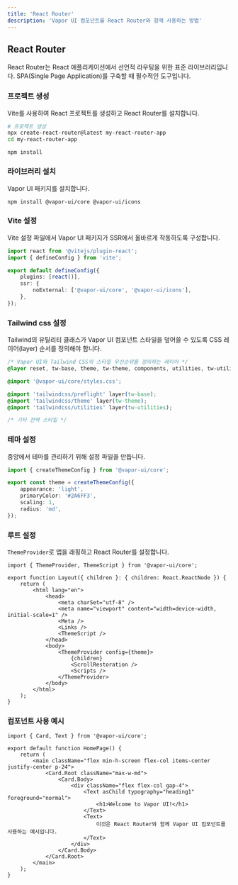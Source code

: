```yaml
---
title: 'React Router'
description: 'Vapor UI 컴포넌트를 React Router와 함께 사용하는 방법'
---
```


## React Router

React Router는 React 애플리케이션에서 선언적 라우팅을 위한 표준 라이브러리입니다. SPA(Single Page Application)를 구축할 때 필수적인 도구입니다.

<Steps>
<Step>

### 프로젝트 생성

Vite를 사용하여 React 프로젝트를 생성하고 React Router를 설치합니다.

```bash
# 프로젝트 생성
npx create-react-router@latest my-react-router-app
cd my-react-router-app
```

```package-install
npm install
```

</Step>

<Step>

### 라이브러리 설치

Vapor UI 패키지를 설치합니다.

```package-install
npm install @vapor-ui/core @vapor-ui/icons
```

</Step>

<Step>

### Vite 설정

Vite 설정 파일에서 Vapor UI 패키지가 SSR에서 올바르게 작동하도록 구성합니다.

```typescript title="vite.config.ts"
import react from '@vitejs/plugin-react';
import { defineConfig } from 'vite';

export default defineConfig({
    plugins: [react()],
    ssr: {
        noExternal: ['@vapor-ui/core', '@vapor-ui/icons'],
    },
});
```

</Step>

<Step>

### Tailwind css 설정

Tailwind의 유틸리티 클래스가 Vapor UI 컴포넌트 스타일을 덮어쓸 수 있도록 CSS 레이어(layer) 순서를 정의해야 합니다.

```css title="src/app/globals.css"
/* Vapor UI와 Tailwind CSS의 스타일 우선순위를 정의하는 레이어 */
@layer reset, tw-base, theme, tw-theme, components, utilities, tw-utilities;

@import '@vapor-ui/core/styles.css';

@import 'tailwindcss/preflight' layer(tw-base);
@import 'tailwindcss/theme' layer(tw-theme);
@import 'tailwindcss/utilities' layer(tw-utilities);

/* 기타 전역 스타일 */
```

</Step>
<Step>

### 테마 설정

중앙에서 테마를 관리하기 위해 설정 파일을 만듭니다.

```typescript title="src/lib/theme.config.ts"
import { createThemeConfig } from '@vapor-ui/core';

export const theme = createThemeConfig({
    appearance: 'light',
    primaryColor: '#2A6FF3',
    scaling: 1,
    radius: 'md',
});
```

</Step>

<Step>

### 루트 설정

`ThemeProvider`로 앱을 래핑하고 React Router를 설정합니다.

```tsx title="src/root.tsx"
import { ThemeProvider, ThemeScript } from '@vapor-ui/core';

export function Layout({ children }: { children: React.ReactNode }) {
    return (
        <html lang="en">
            <head>
                <meta charSet="utf-8" />
                <meta name="viewport" content="width=device-width, initial-scale=1" />
                <Meta />
                <Links />
                <ThemeScript />
            </head>
            <body>
                <ThemeProvider config={theme}>
                    {children}
                    <ScrollRestoration />
                    <Scripts />
                </ThemeProvider>
            </body>
        </html>
    );
}
```

</Step>

<Step>

### 컴포넌트 사용 예시

```tsx title="pages/index.tsx"
import { Card, Text } from '@vapor-ui/core';

export default function HomePage() {
    return (
        <main className="flex min-h-screen flex-col items-center justify-center p-24">
            <Card.Root className="max-w-md">
                <Card.Body>
                    <div className="flex flex-col gap-4">
                        <Text asChild typography="heading1" foreground="normal">
                            <h1>Welcome to Vapor UI!</h1>
                        </Text>
                        <Text>
                            이것은 React Router와 함께 Vapor UI 컴포넌트를 사용하는 예시입니다.
                        </Text>
                    </div>
                </Card.Body>
            </Card.Root>
        </main>
    );
}
```

</Step>
</Steps>
